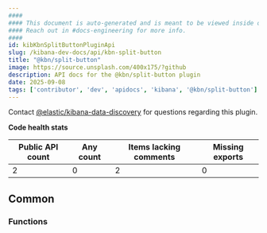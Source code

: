 ```yaml
---
####
#### This document is auto-generated and is meant to be viewed inside our experimental, new docs system.
#### Reach out in #docs-engineering for more info.
####
id: kibKbnSplitButtonPluginApi
slug: /kibana-dev-docs/api/kbn-split-button
title: "@kbn/split-button"
image: https://source.unsplash.com/400x175/?github
description: API docs for the @kbn/split-button plugin
date: 2025-09-08
tags: ['contributor', 'dev', 'apidocs', 'kibana', '@kbn/split-button']
---
```




Contact [@elastic/kibana-data-discovery](https://github.com/orgs/elastic/teams/kibana-data-discovery) for questions regarding this plugin.

**Code health stats**

| Public API count  | Any count | Items lacking comments | Missing exports |
|-------------------|-----------|------------------------|-----------------|
| 2 | 0 | 2 | 0 |

## Common

### Functions
<DocDefinitionList data={kbnSplitButtonObj.common.functions}/>


